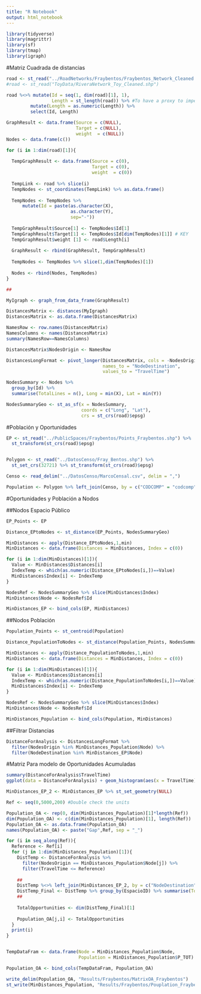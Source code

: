 ```yaml
---
title: "R Notebook"
output: html_notebook
---
```


```r
library(tidyverse)
library(magrittr)
library(sf)
library(tmap)
library(igraph)
```

#Matriz Cuadrada de distancias

```r
road <- st_read("../RoadNetworks/Fraybentos/Fraybentos_Network_Cleaned.shp")
#road <- st_read("ToyData/RiveraNetwork_Toy_Cleaned.shp")

road %<>% mutate(Id = seq(1, dim(road)[1], 1), 
                 Length = st_length(road)) %>% #To have a proxy to impedance
         mutate(Length = as.numeric(Length)) %>% 
         select(Id, Length)
```

```r
GraphResult <- data.frame(Source = c(NULL), 
                          Target = c(NULL), 
                          weight  = c(NULL))
Nodes <- data.frame(c())

for (i in 1:dim(road)[1]){
  
  TempGraphResult <- data.frame(Source = c(0), 
                                Target = c(0), 
                                weight  = c(0))
  
  TempLink <- road %>% slice(i)
  TempNodes <- st_coordinates(TempLink) %>% as.data.frame()
  
  TempNodes <- TempNodes %>%
      mutate(Id = paste(as.character(X),
                        as.character(Y),
                        sep="-"))
  
  TempGraphResult$Source[1] <- TempNodes$Id[1]
  TempGraphResult$Target[1] <- TempNodes$Id[dim(TempNodes)[1]] # KEY
  TempGraphResult$weight [1] <- road$Length[i]
  
  GraphResult <- rbind(GraphResult, TempGraphResult)
  
  TempNodes <- TempNodes %>% slice(1,dim(TempNodes)[1])
  
  Nodes <- rbind(Nodes, TempNodes)
}

## 

MyIgraph <- graph_from_data_frame(GraphResult) 
```

```r
DistancesMatrix <- distances(MyIgraph)
DistancesMatrix <- as.data.frame(DistancesMatrix)

NamesRow <- row.names(DistancesMatrix)
NamesColumns <- names(DistancesMatrix)
summary(NamesRow==NamesColumns)

DistancesMatrix$NodesOrigin <- NamesRow

DistancesLongFormat <- pivot_longer(DistancesMatrix, cols = -NodesOrigin,
                                    names_to = "NodeDestination",
                                    values_to = "TravelTime")

```

```r
NodesSummary <- Nodes %>% 
  group_by(Id) %>% 
  summarise(TotalLines = n(), Long = min(X), Lat = min(Y)) 

NodesSummaryGeo <- st_as_sf(x = NodesSummary, 
                            coords = c("Long", "Lat"), 
                            crs = st_crs(road)$epsg)

```


#Población y Oportunidades

```r
EP <- st_read("../PublicSpaces/Fraybentos/Points_Fraybentos.shp") %>% 
  st_transform(st_crs(road)$epsg)


Polygon <- st_read("../DatosCenso/Fray_Bentos.shp") %>% 
  st_set_crs(32721) %>% st_transform(st_crs(road)$epsg)

Censo <- read_delim("../DatosCenso/MarcoCensal.csv", delim = ",")

Population <- Polygon %>% left_join(Censo, by = c("CODCOMP" = "codcomp"))
```

#Oportunidades y Población a Nodos

##Nodos Espacio Público

```r
EP_Points <- EP

Distance_EPtoNodes <- st_distance(EP_Points, NodesSummaryGeo)

MinDistances <- apply(Distance_EPtoNodes,1,min)
MinDistances <- data.frame(Distances = MinDistances, Index = c(0))

for (i in 1:dim(MinDistances)[1]){
  Value <- MinDistances$Distances[i]
  IndexTemp <- which(as.numeric(Distance_EPtoNodes[i,])==Value)
  MinDistances$Index[i] <- IndexTemp
}

NodesRef <- NodesSummaryGeo %>% slice(MinDistances$Index)
MinDistances$Node <- NodesRef$Id

MinDistances_EP <- bind_cols(EP, MinDistances)
```


##Nodos Población

```r
Population_Points <- st_centroid(Population)

Distance_PopulationToNodes <- st_distance(Population_Points, NodesSummaryGeo)

MinDistances <- apply(Distance_PopulationToNodes,1,min)
MinDistances <- data.frame(Distances = MinDistances, Index = c(0))

for (i in 1:dim(MinDistances)[1]){
  Value <- MinDistances$Distances[i]
  IndexTemp <- which(as.numeric(Distance_PopulationToNodes[i,])==Value)
  MinDistances$Index[i] <- IndexTemp
}

NodesRef <- NodesSummaryGeo %>% slice(MinDistances$Index)
MinDistances$Node <- NodesRef$Id

MinDistances_Population <- bind_cols(Population, MinDistances)
```

##Filtrar Distancias

```r
DistanceForAnalysis <- DistancesLongFormat %>% 
  filter(NodesOrigin %in% MinDistances_Population$Node) %>% 
  filter(NodeDestination %in% MinDistances_EP$Node)
```


#Matriz Para modelo de Oportunidades Acumuladas

```r
summary(DistanceForAnalysis$TravelTime)
ggplot(data = DistanceForAnalysis) + geom_histogram(aes(x = TravelTime))
```

```r
MinDistances_EP_2 <- MinDistances_EP %>% st_set_geometry(NULL)
```


```r
Ref <- seq(0,5000,200) #Double check the units

Population_OA <- rep(0, dim(MinDistances_Population)[1]*length(Ref))
dim(Population_OA) <- c(dim(MinDistances_Population)[1], length(Ref))
Population_OA <- as.data.frame(Population_OA)
names(Population_OA) <- paste("Gap",Ref, sep = "_")

for (i in seq_along(Ref)){
  Reference <- Ref[i]
  for (j in 1:dim(MinDistances_Population)[1]){
    DistTemp <- DistanceForAnalysis %>% 
      filter(NodesOrigin == MinDistances_Population$Node[j]) %>% 
      filter(TravelTime <= Reference)
    
    ##
    DistTemp %<>% left_join(MinDistances_EP_2, by = c("NodeDestination" = "Node"))
    DistTemp_Final <- DistTemp %>% group_by(EspacioID) %>% summarise(Total = n())
    ##
    
    TotalOpportunities <- dim(DistTemp_Final)[1]  
    
    Population_OA[j,i] <- TotalOpportunities
  }
  print(i)
}


TempDataFram <- data.frame(Node = MinDistances_Population$Node, 
                           Population = MinDistances_Population$P_TOT)

Population_OA <- bind_cols(TempDataFram, Population_OA)

```

```r

write_delim(Population_OA, "Results/Fraybentos/MatrixOA_Fraybentos")
st_write(MinDistances_Population, "Results/Fraybentos/Pouplation_Fraybentos.shp")

```

